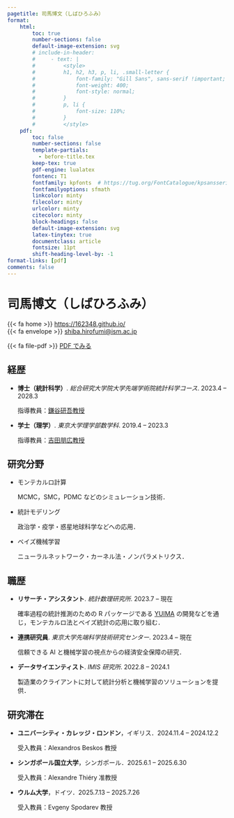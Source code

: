 ```yaml
---
pagetitle: 司馬博文（しばひろふみ）
format:
    html:
        toc: true
        number-sections: false
        default-image-extension: svg
        # include-in-header: 
        #     - text: |
        #         <style>
        #         h1, h2, h3, p, li, .small-letter {
        #             font-family: "Gill Sans", sans-serif !important;
        #             font-weight: 400;
        #             font-style: normal;
        #         }
        #         p, li {
        #             font-size: 110%;
        #         }
        #         </style>
    pdf: 
        toc: false
        number-sections: false
        template-partials: 
          - before-title.tex
        keep-tex: true
        pdf-engine: lualatex
        fontenc: T1
        fontfamily: kpfonts  # https://tug.org/FontCatalogue/kpsansserif/
        fontfamilyoptions: sfmath
        linkcolor: minty
        filecolor: minty
        urlcolor: minty
        citecolor: minty
        block-headings: false
        default-image-extension: svg
        latex-tinytex: true
        documentclass: article
        fontsize: 11pt
        shift-heading-level-by: -1
format-links: [pdf]
comments: false
---
```


::: {layout="[50,50]" layout-valign="bottom"}

::: {#first-column}
# \Huge 司馬博文（しばひろふみ） {.large-letter}
:::

::: {#second-column .artificial-align}

\color{minty}

\hfill [{{< fa home >}}]{.color-minty} [https://162348.github.io/](https://162348.github.io/){.small-letter}\par<br>
\hfill [{{< fa envelope >}}]{.color-minty} [shiba.hirofumi@ism.ac.jp](mailto:shiba.hirofumi@ism.ac.jp){.small-letter}\par

::: {.content-visible when-format="html"}

[{{< fa file-pdf >}}]{.color-minty} [PDF でみる](https://162348.github.io/static/CV/cv_Japanese.pdf){.small-letter}

:::

:::

:::

\vspace{-1em}

## 経歴

::: {.content-visible when-format="pdf"}
\renewcommand{\labelitemi}{\textcolor{minty}{\faGraduationCap}}
:::

* **博士（統計科学）**. _総合研究大学院大学先端学術院統計科学コース_. \hfill [2023.4 -- 2028.3]{.cvdate}

    指導教員：[鎌谷研吾教授](https://sites.google.com/view/kengokamatani/home)

* **学士（理学）**. _東京大学理学部数学科_. \hfill [2019.4 -- 2023.3]{.cvdate}

    指導教員：[吉田朋広教授](https://www.ms.u-tokyo.ac.jp/~nakahiro/hp-naka-e)

<!-- 総合研究大学院大学（統計科学コース）５年一貫博士課程２年目．

1999年生まれ，男，日本国籍．

日本語，中国語が母語で，英語も話せる（TOEFL iBT 100点）．Python, R でのコーディング経験３年以上，Julia １年以上． -->

## 研究分野

* モンテカルロ計算

    MCMC，SMC，PDMC などのシミュレーション技術．

* 統計モデリング
  
    政治学・疫学・惑星地球科学などへの応用．

* ベイズ機械学習
  
    ニューラルネットワーク・カーネル法・ノンパラメトリクス．

## 職歴

::: {.content-visible when-format="pdf"}
\renewcommand{\labelitemi}{\textcolor{minty}{\faUniversity}}
:::

* **リサーチ・アシスタント**. _統計数理研究所_. \hfill [2023.7 -- 現在]{.cvdate}

    確率過程の統計推測のための R パッケージである [YUIMA](https://r-forge.r-project.org/projects/yuima/) の開発などを通じ，モンテカルロ法とベイズ統計の応用に取り組む．

* **連携研究員**. _東京大学先端科学技術研究センター_. \hfill [2023.4 -- 現在]{.cvdate}

    信頼できる AI と機械学習の視点からの経済安全保障の研究．

* **データサイエンティスト**. _IMIS 研究所_. \hfill [2022.8 -- 2024.1]{.cvdate}

    製造業のクライアントに対して統計分析と機械学習のソリューションを提供．

## 研究滞在

* **ユニバーシティ・カレッジ・ロンドン**，イギリス．\hfill [2024.11.4 -- 2024.12.2]{.cvdate}

  受入教員：Alexandros Beskos 教授

* **シンガポール国立大学**，シンガポール．\hfill [2025.6.1 -- 2025.6.30]{.cvdate}

  受入教員：Alexandre Thiéry 准教授

* **ウルム大学**，ドイツ．\hfill [2025.7.13 -- 2025.7.26]{.cvdate}

  受入教員：Evgeny Spodarev 教授

::: {.content-visible when-format="pdf"}
\renewcommand{\labelitemi}{\textcolor{minty}{\faBookmark}}
:::